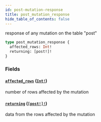 ```yaml
---
id: post-mutation-response
title: post_mutation_response
hide_table_of_contents: false
---
```


response of any mutation on the table "post"

```graphql
type post_mutation_response {
  affected_rows: Int!
  returning: [post!]!
}
```

### Fields

#### [`affected_rows`](#) ([`Int!`](/07-graphql/scalars/int))

number of rows affected by the mutation

#### [`returning`](#) ([`[post!]!`](/07-graphql/objects/post))

data from the rows affected by the mutation
